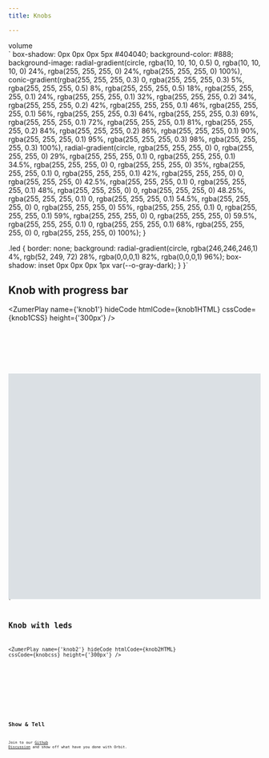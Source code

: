 ```yaml
---
title: Knobs

---
```



<div class="bigbang">
  <div class="gravity-spot">
    <div class="orbit">
      <div class="satellite at-center ">
        <div class="capsule">volume</div>
      </div>
    </div>
    <div class="orbit-2 knob-background"></div>
    <div class="orbit-0">
      <div class="satellite" style="border: none">
        <div class="gravity-spot">
          <div class="orbit-2 shrink-50 ">
            <div class="satellite shrink-40 led"></div>
          </div>
        </div>
      </div>
    </div>
    <div class="orbit-3 shrink-10 from-215 range-290 fit-range">
      <div class="vector shrink-70 outer-orbit" style="background: black;"></div>
      <div class="vector shrink-70 outer-orbit" style="background: black;"></div>
      <div class="vector shrink-70 outer-orbit" style="background: black;"></div>
      <div class="vector shrink-70 outer-orbit" style="background: black;"></div>
      <div class="vector shrink-70 outer-orbit" style="background: black;"></div>
      <div class="vector shrink-70 outer-orbit" style="background: black;"></div>
      <div class="vector shrink-70 outer-orbit" style="background: black;"></div>
      <div class="vector shrink-70 outer-orbit" style="background: black;"></div>
      <div class="vector shrink-70 outer-orbit" style="background: black;"></div>
      <div class="vector shrink-70 outer-orbit" style="background: black;"></div>
      <div class="vector shrink-70 outer-orbit" style="background: black;"></div>
    </div>
    <div class="orbit-3 shrink-60 from-215 range-290">
      <o-progress value="50" shape="circle" class="shrink-80 outer-orbit" style="--o-color: var(--o-green)"></o-progress>
    </div>
  </div>
</div>`
box-shadow: 0px 0px 0px 5px #404040;
background-color: #888;
background-image: radial-gradient(circle, rgba(10, 10, 10, 0.5) 0, rgba(10, 10, 10, 0) 24%, rgba(255, 255, 255, 0) 24%, rgba(255, 255, 255, 0) 100%), conic-gradient(rgba(255, 255, 255, 0.3) 0, rgba(255, 255, 255, 0.3) 5%, rgba(255, 255, 255, 0.5) 8%, rgba(255, 255, 255, 0.5) 18%, rgba(255, 255, 255, 0.1) 24%, rgba(255, 255, 255, 0.1) 32%, rgba(255, 255, 255, 0.2) 34%, rgba(255, 255, 255, 0.2) 42%, rgba(255, 255, 255, 0.1) 46%, rgba(255, 255, 255, 0.1) 56%, rgba(255, 255, 255, 0.3) 64%, rgba(255, 255, 255, 0.3) 69%, rgba(255, 255, 255, 0.1) 72%, rgba(255, 255, 255, 0.1) 81%, rgba(255, 255, 255, 0.2) 84%, rgba(255, 255, 255, 0.2) 86%, rgba(255, 255, 255, 0.1) 90%, rgba(255, 255, 255, 0.1) 95%, rgba(255, 255, 255, 0.3) 98%, rgba(255, 255, 255, 0.3) 100%), radial-gradient(circle, rgba(255, 255, 255, 0) 0, rgba(255, 255, 255, 0) 29%, rgba(255, 255, 255, 0.1) 0, rgba(255, 255, 255, 0.1) 34.5%, rgba(255, 255, 255, 0) 0, rgba(255, 255, 255, 0) 35%, rgba(255, 255, 255, 0.1) 0, rgba(255, 255, 255, 0.1) 42%, rgba(255, 255, 255, 0) 0, rgba(255, 255, 255, 0) 42.5%, rgba(255, 255, 255, 0.1) 0, rgba(255, 255, 255, 0.1) 48%, rgba(255, 255, 255, 0) 0, rgba(255, 255, 255, 0) 48.25%, rgba(255, 255, 255, 0.1) 0, rgba(255, 255, 255, 0.1) 54.5%, rgba(255, 255, 255, 0) 0, rgba(255, 255, 255, 0) 55%, rgba(255, 255, 255, 0.1) 0, rgba(255, 255, 255, 0.1) 59%, rgba(255, 255, 255, 0) 0, rgba(255, 255, 255, 0) 59.5%, rgba(255, 255, 255, 0.1) 0, rgba(255, 255, 255, 0.1) 68%, rgba(255, 255, 255, 0) 0, rgba(255, 255, 255, 0) 100%);
}

.led {
border: none; 
background: radial-gradient(circle, rgba(246,246,246,1) 4%, rgb(52, 249, 72) 28%, rgba(0,0,0,1) 82%, rgba(0,0,0,1) 96%);
box-shadow: inset 0px 0px 0px 1px var(--o-gray-dark); }
}`

## Knob with progress bar

<ZumerPlay name={'knob1'} hideCode htmlCode={knob1HTML}  cssCode={knob1CSS} height={'300px'} />

<Tabs>
  <TabItem label="HTML" icon="seti:html" >
    <Code code={knob1HTML} lang="html" wrap />
  </TabItem>
  <TabItem label="CSS" icon="seti:css">
    <Code code={knob1CSS} lang="css" wrap />
  </TabItem>
</Tabs>

<div class="bigbang" style="background: #d6dce0de;">
  <div class="gravity-spot">
    <div class="orbit-4 shrink-90 gradient-1"></div>
    <div class="orbit-3 shrink-60 gradient-2"></div>
    <div class="orbit-3 shrink-30">
      <div class="vector shrink-60 angle-332 indicator"></div>
    </div>
    <div class="orbit-4 shrink-60 from-215 range-290 fit-range">
      <div class="satellite shrink-60 outer-orbit led-on"></div>
      <div class="satellite shrink-60 outer-orbit led-on"></div>
      <div class="satellite shrink-60 outer-orbit led-on"></div>
      <div class="satellite shrink-60 outer-orbit led-on"></div>
      <div class="satellite shrink-60 outer-orbit led-on"></div>
      <div class="satellite shrink-60 outer-orbit led-off"></div>
      <div class="satellite shrink-60 outer-orbit led-off"></div>
      <div class="satellite shrink-60 outer-orbit led-off"></div>
      <div class="satellite shrink-60 outer-orbit led-off"></div>
      <div class="satellite shrink-60 outer-orbit led-off"></div>
      <div class="satellite shrink-60 outer-orbit led-off"></div>
    </div>
  </div>
</div>`

## Knob with leds

<ZumerPlay name={'knob2'} hideCode htmlCode={knob2HTML}  cssCode={knobcss} height={'300px'} />

<Tabs>
  <TabItem label="HTML" icon="seti:html" >
    <Code code={knob2HTML} lang="html" wrap />
  </TabItem>
  <TabItem label="CSS" icon="seti:css">
    <Code code={knobcss} lang="css" wrap />
  </TabItem>
</Tabs>

## Show & Tell

Join to our [Github Discussion](https://github.com/zumerlab/orbit/discussions/15)  and show off what have you done with Orbit.


